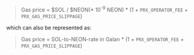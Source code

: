 > Gas price = $SOL / $NEON(* 10<sup>-9</sup> NEON) * (1 + `PRX_OPERATOR_FEE` + `PRX_GAS_PRICE_SLIPPAGE`)

which can also be represented as:

> Gas price = SOL-to-NEON-rate in Galan * (1 + `PRX_OPERATOR_FEE` + `PRX_GAS_PRICE_SLIPPAGE`)




